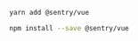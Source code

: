 ```bash {tabTitle:yarn}
yarn add @sentry/vue
```

```bash {tabTitle:npm}
npm install --save @sentry/vue
```
